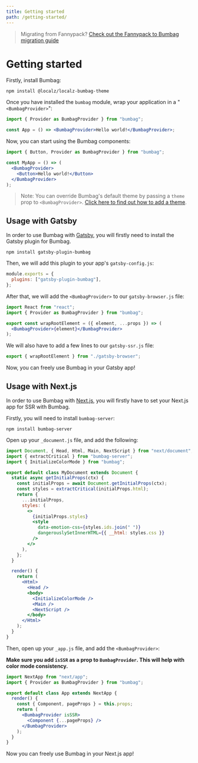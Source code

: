 ```yaml
---
title: Getting started
path: /getting-started/
---
```


> Migrating from Fannypack? [Check out the Fannypack to Bumbag migration guide](/migrating-from-fannypack)

<Box paddingY="major-1" />

# Getting started

Firstly, install Bumbag:

```
npm install @localz/localz-bumbag-theme
```

Once you have installed the `bumbag` module, wrap your application in a "`<BumbagProvider>`":

```jsx
import { Provider as BumbagProvider } from "bumbag";

const App = () => <BumbagProvider>Hello world!</BumbagProvider>;
```

Now, you can start using the Bumbag components:

```jsx
import { Button, Provider as BumbagProvider } from "bumbag";

const MyApp = () => (
  <BumbagProvider>
    <Button>Hello world!</Button>
  </BumbagProvider>
);
```

> Note: You can override Bumbag's default theme by passing a `theme` prop to `<BumbagProvider>`. [Click here to find out how to add a theme](/theming).

## Usage with Gatsby

In order to use Bumbag with [Gatsby](https://gatsbyjs.org/), you will firstly need to install the Gatsby plugin for Bumbag.

```
npm install gatsby-plugin-bumbag
```

Then, we will add this plugin to your app's `gatsby-config.js`:

```js
module.exports = {
  plugins: ["gatsby-plugin-bumbag"],
};
```

After that, we will add the `<BumbagProvider>` to our `gatsby-browser.js` file:

```jsx
import React from "react";
import { Provider as BumbagProvider } from "bumbag";

export const wrapRootElement = ({ element, ...props }) => (
  <BumbagProvider>{element}</BumbagProvider>
);
```

We will also have to add a few lines to our `gatsby-ssr.js` file:

```jsx
export { wrapRootElement } from "./gatsby-browser";
```

Now, you can freely use Bumbag in your Gatsby app!

## Usage with Next.js

In order to use Bumbag with [Next.js](https://nextjs.org/), you will firstly have to set your Next.js app for SSR with Bumbag.

Firstly, you will need to install `bumbag-server`:

```
npm install bumbag-server
```

Open up your `_document.js` file, and add the following:

```jsx
import Document, { Head, Html, Main, NextScript } from "next/document";
import { extractCritical } from "bumbag-server";
import { InitializeColorMode } from "bumbag";

export default class MyDocument extends Document {
  static async getInitialProps(ctx) {
    const initialProps = await Document.getInitialProps(ctx);
    const styles = extractCritical(initialProps.html);
    return {
      ...initialProps,
      styles: (
        <>
          {initialProps.styles}
          <style
            data-emotion-css={styles.ids.join(" ")}
            dangerouslySetInnerHTML={{ __html: styles.css }}
          />
        </>
      ),
    };
  }

  render() {
    return (
      <Html>
        <Head />
        <body>
          <InitializeColorMode />
          <Main />
          <NextScript />
        </body>
      </Html>
    );
  }
}
```

Then, open up your `_app.js` file, and add the `<BumbagProvider>`:

**Make sure you add `isSSR` as a prop to `BumbagProvider`. This will help with color mode consistency.**

```jsx
import NextApp from "next/app";
import { Provider as BumbagProvider } from "bumbag";

export default class App extends NextApp {
  render() {
    const { Component, pageProps } = this.props;
    return (
      <BumbagProvider isSSR>
        <Component {...pageProps} />
      </BumbagProvider>
    );
  }
}
```

Now you can freely use Bumbag in your Next.js app!
